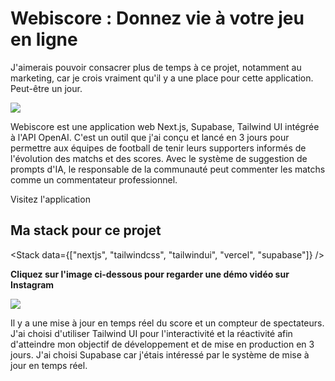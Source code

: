 
<Breadcrumb parent="Projets" name="Webiscore : Donnez vie à votre jeu en ligne" />

# Webiscore : Donnez vie à votre jeu en ligne

J'aimerais pouvoir consacrer plus de temps à ce projet, notamment au marketing, car je crois vraiment qu'il y a une place pour cette application. Peut-être un jour.

<Image src={Webiscore} />

Webiscore est une application web Next.js, Supabase, Tailwind UI intégrée à l'API OpenAI. C'est un outil que j'ai conçu et lancé en 3 jours pour permettre aux équipes de football de tenir leurs supporters informés de l'évolution des matchs et des scores.
Avec le système de suggestion de prompts d'IA, le responsable de la communauté peut commenter les matchs comme un commentateur professionnel.

<Link href="https://webiscore.com/en" target="_blank">
	Visitez l'application
</Link>

## Ma stack pour ce projet

<Stack data={["nextjs", "tailwindcss", "tailwindui", "vercel", "supabase"]} />

**Cliquez sur l'image ci-dessous pour regarder une démo vidéo sur Instagram**

<Link href="https://www.instagram.com/p/CsZmImgtYIl/" target="_blank">
	<Image src={InstagramScreen} width={800} />
</Link>

Il y a une mise à jour en temps réel du score et un compteur de spectateurs. J'ai choisi d'utiliser Tailwind UI pour l'interactivité et la réactivité afin d'atteindre mon objectif de développement et de mise en production en 3 jours. J'ai choisi Supabase
car j'étais intéressé par le système de mise à jour en temps réel.
